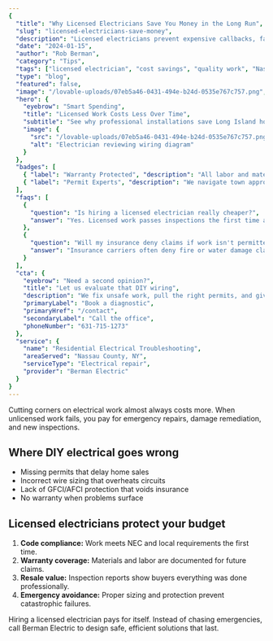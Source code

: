 ```yaml
---
{
  "title": "Why Licensed Electricians Save You Money in the Long Run",
  "slug": "licensed-electricians-save-money",
  "description": "Licensed electricians prevent expensive callbacks, failed inspections, and emergency repairs. Here's how professional work pays off.",
  "date": "2024-01-15",
  "author": "Rob Berman",
  "category": "Tips",
  "tags": ["licensed electrician", "cost savings", "quality work", "Nassau County"],
  "type": "blog",
  "featured": false,
  "image": "/lovable-uploads/07eb5a46-0431-494e-b24d-0535e767c757.png",
  "hero": {
    "eyebrow": "Smart Spending",
    "title": "Licensed Work Costs Less Over Time",
    "subtitle": "See why professional installations save Long Island homeowners thousands by avoiding failed inspections and emergency callouts.",
    "image": {
      "src": "/lovable-uploads/07eb5a46-0431-494e-b24d-0535e767c757.png",
      "alt": "Electrician reviewing wiring diagram"
    }
  },
  "badges": [
    { "label": "Warranty Protected", "description": "All labor and materials documented for insurance." },
    { "label": "Permit Experts", "description": "We navigate town approvals so your projects stay on schedule." }
  ],
  "faqs": [
    {
      "question": "Is hiring a licensed electrician really cheaper?",
      "answer": "Yes. Licensed work passes inspections the first time and includes warranties that cover repairs, preventing repeat costs."
    },
    {
      "question": "Will my insurance deny claims if work isn't permitted?",
      "answer": "Insurance carriers often deny fire or water damage claims when electrical work was done without permits or licensing."
    }
  ],
  "cta": {
    "eyebrow": "Need a second opinion?",
    "title": "Let us evaluate that DIY wiring",
    "description": "We fix unsafe work, pull the right permits, and give you documentation that protects resale value.",
    "primaryLabel": "Book a diagnostic",
    "primaryHref": "/contact",
    "secondaryLabel": "Call the office",
    "phoneNumber": "631-715-1273"
  },
  "service": {
    "name": "Residential Electrical Troubleshooting",
    "areaServed": "Nassau County, NY",
    "serviceType": "Electrical repair",
    "provider": "Berman Electric"
  }
}
---
```


Cutting corners on electrical work almost always costs more. When unlicensed work fails, you pay for emergency repairs, damage remediation, and new inspections.

## Where DIY electrical goes wrong

- Missing permits that delay home sales
- Incorrect wire sizing that overheats circuits
- Lack of GFCI/AFCI protection that voids insurance
- No warranty when problems surface

## Licensed electricians protect your budget

1. **Code compliance:** Work meets NEC and local requirements the first time.
2. **Warranty coverage:** Materials and labor are documented for future claims.
3. **Resale value:** Inspection reports show buyers everything was done professionally.
4. **Emergency avoidance:** Proper sizing and protection prevent catastrophic failures.

Hiring a licensed electrician pays for itself. Instead of chasing emergencies, call Berman Electric to design safe, efficient solutions that last.
